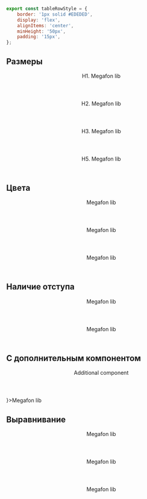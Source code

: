 
```javascript collapse=Код tableRowStyle
export const tableRowStyle = {
    border: '1px solid #EDEDED',
    display: 'flex',
    alignItems: 'center',
    minHeight: '50px',
    padding: '15px',
};
```

## Размеры

<Playground>
    <div style={tableRowStyle}>
        <Header as="h1">H1. Megafon lib</Header>
    </div>
    <div style={tableRowStyle}>
        <Header as="h2">H2. Megafon lib</Header>
    </div>
    <div style={tableRowStyle}>
        <Header as="h3">H3. Megafon lib</Header>
    </div>
    <div style={tableRowStyle}>
        <Header as="h5">H5. Megafon lib</Header>
    </div>
</Playground>

## Цвета

<Playground>
    <div style={tableRowStyle}>
        <Header color="purple" as="h2">Megafon lib</Header>
    </div>
    <div style={tableRowStyle}>
        <Header color="green" as="h2">Megafon lib</Header>
    </div>
    <div style={tableRowStyle}>
        <Header color="blue" as="h2">Megafon lib</Header>
    </div>
</Playground>

## Наличие отступа

<Playground>
    <div style={tableRowStyle}>
        <Header as="h2" margin>Megafon lib</Header>
    </div>
    <div style={tableRowStyle}>
        <Header as="h2">Megafon lib</Header>
    </div>
</Playground>

## С дополнительным компонентом

<Playground>
    <div style={tableRowStyle}>
        <Header as="h2" addition={
            <Header as="h3">Additional component</Header>
        }>Megafon lib</Header>
    </div>
</Playground>

## Выравнивание

<Playground>
    <Header hAlign="left">
        Megafon lib
    </Header>
    <Header hAlign="center">
        Megafon lib
    </Header>
    <Header hAlign="right">
        Megafon lib
    </Header>
</Playground>

